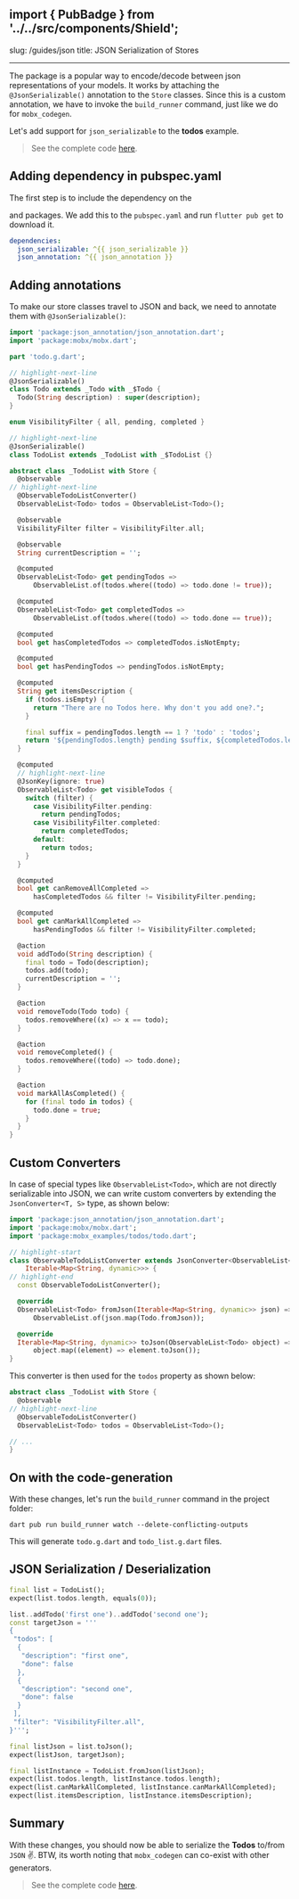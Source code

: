 ## import { PubBadge } from '../../src/components/Shield';

slug: /guides/json title: JSON Serialization of Stores

---

The <PubBadge name="json_serializable" /> package is a popular way to
encode/decode between json representations of your models. It works by attaching
the `@JsonSerializable()` annotation to the `Store` classes. Since this is a
custom annotation, we have to invoke the `build_runner` command, just like we do
for `mobx_codegen`.

Let's add support for `json_serializable` to the **todos** example.

> See the complete code
> [here](https://github.com/mobxjs/mobx.dart/tree/main/mobx_examples/lib/todos).

## Adding dependency in pubspec.yaml

The first step is to include the dependency on the

<PubBadge name="json_serializable" /> and <PubBadge name="json_annotation" />
packages. We add this to the `pubspec.yaml` and run `flutter pub get` to download
it.

```yaml
dependencies:
  json_serializable: ^{{ json_serializable }}
  json_annotation: ^{{ json_annotation }}
```

## Adding annotations

To make our store classes travel to JSON and back, we need to annotate them with
`@JsonSerializable()`:

```dart
import 'package:json_annotation/json_annotation.dart';
import 'package:mobx/mobx.dart';

part 'todo.g.dart';

// highlight-next-line
@JsonSerializable()
class Todo extends _Todo with _$Todo {
  Todo(String description) : super(description);
}

enum VisibilityFilter { all, pending, completed }

// highlight-next-line
@JsonSerializable()
class TodoList extends _TodoList with _$TodoList {}

abstract class _TodoList with Store {
  @observable
// highlight-next-line
  @ObservableTodoListConverter()
  ObservableList<Todo> todos = ObservableList<Todo>();

  @observable
  VisibilityFilter filter = VisibilityFilter.all;

  @observable
  String currentDescription = '';

  @computed
  ObservableList<Todo> get pendingTodos =>
      ObservableList.of(todos.where((todo) => todo.done != true));

  @computed
  ObservableList<Todo> get completedTodos =>
      ObservableList.of(todos.where((todo) => todo.done == true));

  @computed
  bool get hasCompletedTodos => completedTodos.isNotEmpty;

  @computed
  bool get hasPendingTodos => pendingTodos.isNotEmpty;

  @computed
  String get itemsDescription {
    if (todos.isEmpty) {
      return "There are no Todos here. Why don't you add one?.";
    }

    final suffix = pendingTodos.length == 1 ? 'todo' : 'todos';
    return '${pendingTodos.length} pending $suffix, ${completedTodos.length} completed';
  }

  @computed
  // highlight-next-line
  @JsonKey(ignore: true)
  ObservableList<Todo> get visibleTodos {
    switch (filter) {
      case VisibilityFilter.pending:
        return pendingTodos;
      case VisibilityFilter.completed:
        return completedTodos;
      default:
        return todos;
    }
  }

  @computed
  bool get canRemoveAllCompleted =>
      hasCompletedTodos && filter != VisibilityFilter.pending;

  @computed
  bool get canMarkAllCompleted =>
      hasPendingTodos && filter != VisibilityFilter.completed;

  @action
  void addTodo(String description) {
    final todo = Todo(description);
    todos.add(todo);
    currentDescription = '';
  }

  @action
  void removeTodo(Todo todo) {
    todos.removeWhere((x) => x == todo);
  }

  @action
  void removeCompleted() {
    todos.removeWhere((todo) => todo.done);
  }

  @action
  void markAllAsCompleted() {
    for (final todo in todos) {
      todo.done = true;
    }
  }
}
```

## Custom Converters

In case of special types like `ObservableList<Todo>`, which are not directly
serializable into JSON, we can write custom converters by extending the
`JsonConverter<T, S>` type, as shown below:

```dart
import 'package:json_annotation/json_annotation.dart';
import 'package:mobx/mobx.dart';
import 'package:mobx_examples/todos/todo.dart';

// highlight-start
class ObservableTodoListConverter extends JsonConverter<ObservableList<Todo>,
    Iterable<Map<String, dynamic>>> {
// highlight-end
  const ObservableTodoListConverter();

  @override
  ObservableList<Todo> fromJson(Iterable<Map<String, dynamic>> json) =>
      ObservableList.of(json.map(Todo.fromJson));

  @override
  Iterable<Map<String, dynamic>> toJson(ObservableList<Todo> object) =>
      object.map((element) => element.toJson());
}

```

This converter is then used for the `todos` property as shown below:

```dart
abstract class _TodoList with Store {
  @observable
// highlight-next-line
  @ObservableTodoListConverter()
  ObservableList<Todo> todos = ObservableList<Todo>();

// ...
}
```

## On with the code-generation

With these changes, let's run the `build_runner` command in the project folder:

```
dart pub run build_runner watch --delete-conflicting-outputs
```

This will generate `todo.g.dart` and `todo_list.g.dart` files.

## JSON Serialization / Deserialization

```dart
final list = TodoList();
expect(list.todos.length, equals(0));

list..addTodo('first one')..addTodo('second one');
const targetJson = '''
{
 "todos": [
  {
   "description": "first one",
   "done": false
  },
  {
   "description": "second one",
   "done": false
  }
 ],
 "filter": "VisibilityFilter.all",
}''';

final listJson = list.toJson();
expect(listJson, targetJson);

final listInstance = TodoList.fromJson(listJson);
expect(list.todos.length, listInstance.todos.length);
expect(list.canMarkAllCompleted, listInstance.canMarkAllCompleted);
expect(list.itemsDescription, listInstance.itemsDescription);
```

## Summary

With these changes, you should now be able to serialize the **Todos** to/from
`JSON` ✌️. BTW, its worth noting that `mobx_codegen` can co-exist with other
generators.

> See the complete code
> [here](https://github.com/mobxjs/mobx.dart/tree/main/mobx_examples/lib/todos).
